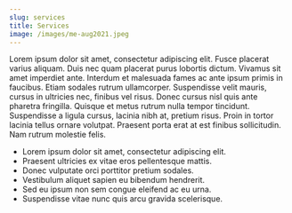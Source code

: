 ```yaml
---
slug: services
title: Services
image: /images/me-aug2021.jpeg
---
```



Lorem ipsum dolor sit amet, consectetur adipiscing elit. Fusce placerat varius aliquam. Duis nec quam placerat purus lobortis dictum. Vivamus sit amet imperdiet ante. Interdum et malesuada fames ac ante ipsum primis in faucibus. Etiam sodales rutrum ullamcorper. Suspendisse velit mauris, cursus in ultricies nec, finibus vel risus. Donec cursus nisl quis ante pharetra fringilla. Quisque et metus rutrum nulla tempor tincidunt. Suspendisse a ligula cursus, lacinia nibh at, pretium risus. Proin in tortor lacinia tellus ornare volutpat. Praesent porta erat at est finibus sollicitudin. Nam rutrum molestie felis.



* Lorem ipsum dolor sit amet, consectetur adipiscing elit.
* Praesent ultricies ex vitae eros pellentesque mattis.
* Donec vulputate orci porttitor pretium sodales.
* Vestibulum aliquet sapien eu bibendum hendrerit.
* Sed eu ipsum non sem congue eleifend ac eu urna.
* Suspendisse vitae nunc quis arcu gravida scelerisque.